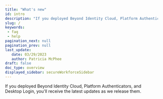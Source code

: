 ```yaml
---
title: "What's new"
id: intro
description: "If you deployed Beyond Identity Cloud, Platform Authenticators, and Desktop Login, you'll receive the latest updates as we release them."
slug: /
keywords: 
 - faq
 - help
pagination_next: null
pagination_prev: null
last_update: 
   date: 03/29/2023
   author: Patricia McPhee
draft: false
doc_type: overview
displayed_sidebar: secureWorkforceSidebar
---
```


If you deployed Beyond Identity Cloud, Platform Authenticators, and Desktop Login, you'll receive the latest updates as we release them.



<ReleaseNotesSummary />



